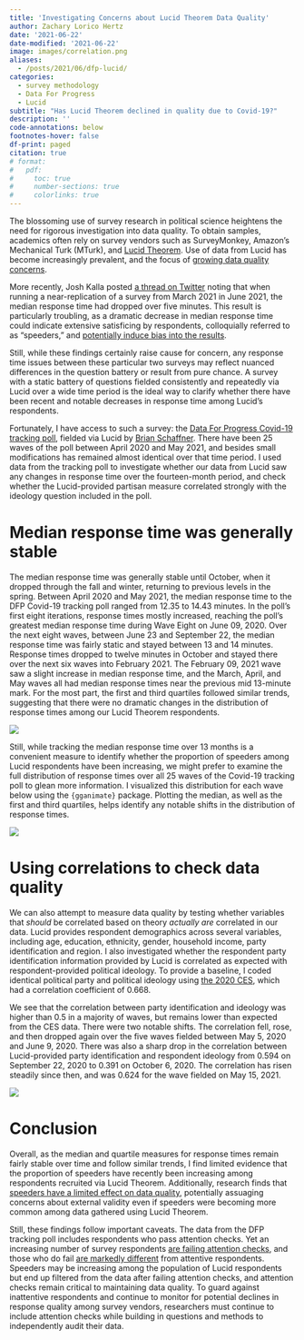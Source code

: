 ```yaml
---
title: 'Investigating Concerns about Lucid Theorem Data Quality'
author: Zachary Lorico Hertz
date: '2021-06-22'
date-modified: '2021-06-22'
image: images/correlation.png
aliases: 
  - /posts/2021/06/dfp-lucid/
categories:
  - survey methodology
  - Data For Progress
  - Lucid
subtitle: "Has Lucid Theorem declined in quality due to Covid-19?"
description: ''
code-annotations: below
footnotes-hover: false
df-print: paged
citation: true
# format:
#   pdf:
#     toc: true
#     number-sections: true
#     colorlinks: true
---
```


The blossoming use of survey research in political science heightens the need for rigorous investigation into data quality. To obtain samples, academics often rely on survey vendors such as SurveyMonkey, Amazon's Mechanical Turk (MTurk), and [Lucid Theorem](https://luc.id/theorem/). Use of data from Lucid has become increasingly prevalent, and the focus of [growing data quality concerns](https://osf.io/preprints/socarxiv/8sbe4/).

More recently, Josh Kalla posted [a thread on Twitter](https://twitter.com/j_kalla/status/1401935385459007493) noting that when running a near-replication of a survey from March 2021 in June 2021, the median response time had dropped over five minutes. This result is particularly troubling, as a dramatic decrease in median response time could indicate extensive satisficing by respondents, colloquially referred to as "speeders," and [potentially induce bias into the results](https://www.cambridge.org/core/journals/political-analysis/article/misreporting-tradeoff-between-list-experiments-and-direct-questions-in-practice-partition-validation-evidence-from-two-countries/802E277B0845591C6450FF4BD2C845D9).

Still, while these findings certainly raise cause for concern, any response time issues between these particular two surveys may reflect nuanced differences in the question battery or result from pure chance. A survey with a static battery of questions fielded consistently and repeatedly via Lucid over a wide time period is the ideal way to clarify whether there have been recent and notable decreases in response time among Lucid's respondents.

Fortunately, I have access to such a survey: the [Data For Progress Covid-19 tracking poll](https://dataverse.harvard.edu/dataset.xhtml?persistentId=doi:10.7910/DVN/XJLZIN), fielded via Lucid by [Brian Schaffner](https://twitter.com/b_schaffner). There have been 25 waves of the poll between April 2020 and May 2021, and besides small modifications has remained almost identical over that time period. I used data from the tracking poll to investigate whether our data from Lucid saw any changes in response time over the fourteen-month period, and check whether the Lucid-provided partisan measure correlated strongly with the ideology question included in the poll.

# Median response time was generally stable

The median response time was generally stable until October, when it dropped through the fall and winter, returning to previous levels in the spring. Between April 2020 and May 2021, the median response time to the DFP Covid-19 tracking poll ranged from 12.35 to 14.43 minutes. In the poll's first eight iterations, response times mostly increased, reaching the poll's greatest median response time during Wave Eight on June 09, 2020. Over the next eight waves, between June 23 and September 22, the median response time was fairly static and stayed between 13 and 14 minutes. Response times dropped to twelve minutes in October and stayed there over the next six waves into February 2021. The February 09, 2021 wave saw a slight increase in median response time, and the March, April, and May waves all had median response times near the previous mid 13-minute mark. For the most part, the first and third quartiles followed similar trends, suggesting that there were no dramatic changes in the distribution of response times among our Lucid Theorem respondents.

![](images/quartiles.png)

Still, while tracking the median response time over 13 months is a convenient measure to identify whether the proportion of speeders among Lucid respondents have been increasing, we might prefer to examine the full distribution of response times over all 25 waves of the Covid-19 tracking poll to glean more information. I visualized this distribution for each wave below using the `{gganimate}` package. Plotting the median, as well as the first and third quartiles, helps identify any notable shifts in the distribution of response times.

![](images/distribution.gif)

# Using correlations to check data quality

We can also attempt to measure data quality by testing whether variables that *should* be correlated based on theory *actually are* correlated in our data. Lucid provides respondent demographics across several variables, including age, education, ethnicity, gender, household income, party identification and region. I also investigated whether the respondent party identification information provided by Lucid is correlated as expected with respondent-provided political ideology. To provide a baseline, I coded identical political party and political ideology using [the 2020 CES](https://dataverse.harvard.edu/dataset.xhtml?persistentId=doi%3A10.7910/DVN/E9N6PH), which had a correlation coefficient of 0.668.

We see that the correlation between party identification and ideology was higher than 0.5 in a majority of waves, but remains lower than expected from the CES data. There were two notable shifts. The correlation fell, rose, and then dropped again over the five waves fielded between May 5, 2020 and June 9, 2020. There was also a sharp drop in the correlation between Lucid-provided party identification and respondent ideology from 0.594 on September 22, 2020 to 0.391 on October 6, 2020. The correlation has risen steadily since then, and was 0.624 for the wave fielded on May 15, 2021.

![](images/correlation.png)

# Conclusion

Overall, as the median and quartile measures for response times remain fairly stable over time and follow similar trends, I find limited evidence that the proportion of speeders have recently been increasing among respondents recruited via Lucid Theorem. Additionally, research finds that [speeders have a limited effect on data quality](https://academic.oup.com/poq/article-abstract/79/2/471/2277456), potentially assuaging concerns about external validity even if speeders were becoming more common among data gathered using Lucid Theorem.

Still, these findings follow important caveats. The data from the DFP tracking poll includes respondents who pass attention checks. Yet an increasing number of survey respondents [are failing attention checks](https://osf.io/preprints/socarxiv/8sbe4/), and those who do fail [are markedly different](https://www.cambridge.org/core/journals/political-analysis/article/abs/paying-attention-to-inattentive-survey-respondents/BEDA4CF3245489645859E7E6B022E75A) from attentive respondents. Speeders may be increasing among the population of Lucid respondents but end up filtered from the data after failing attention checks, and attention checks remain critical to maintaining data quality. To guard against inattentive respondents and continue to monitor for potential declines in response quality among survey vendors, researchers must continue to include attention checks while building in questions and methods to independently audit their data.
